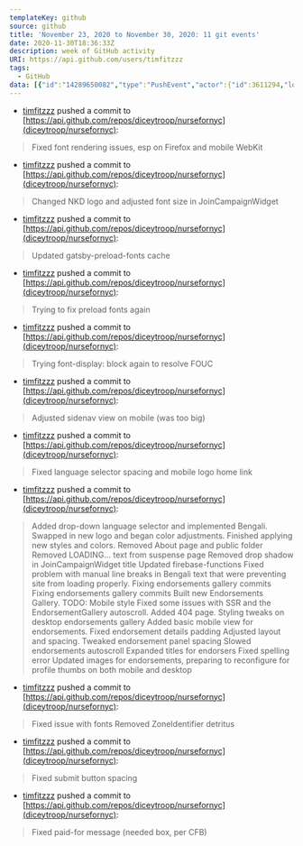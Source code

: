 ---
templateKey: github
source: github
title: 'November 23, 2020 to November 30, 2020: 11 git events'
date: 2020-11-30T18:36:33Z
description: week of GitHub activity
URI: https://api.github.com/users/timfitzzz
tags: 
  - GitHub
data: [{"id":"14289650082","type":"PushEvent","actor":{"id":3611294,"login":"timfitzzz","display_login":"timfitzzz","gravatar_id":"","url":"https://api.github.com/users/timfitzzz","avatar_url":"https://avatars.githubusercontent.com/u/3611294?"},"repo":{"id":277394326,"name":"diceytroop/nursefornyc","url":"https://api.github.com/repos/diceytroop/nursefornyc"},"payload":{"push_id":6080518952,"size":1,"distinct_size":1,"ref":"refs/heads/2021-mk2","head":"48a94740ea8788f6c77684ec37276e18b288369f","before":"7a1627297b73a3daea0fb5d7e70976c5eedd8a43","commits":[{"sha":"48a94740ea8788f6c77684ec37276e18b288369f","author":{"email":"diceytroop@gmail.com","name":"Tim Fitzgerald"},"message":"Fixed font rendering issues, esp on Firefox and mobile WebKit","distinct":true,"url":"https://api.github.com/repos/diceytroop/nursefornyc/commits/48a94740ea8788f6c77684ec37276e18b288369f"}]},"public":false,"created_at":"2020-11-23T19:35:56Z"},{"id":"14289998418","type":"PushEvent","actor":{"id":3611294,"login":"timfitzzz","display_login":"timfitzzz","gravatar_id":"","url":"https://api.github.com/users/timfitzzz","avatar_url":"https://avatars.githubusercontent.com/u/3611294?"},"repo":{"id":277394326,"name":"diceytroop/nursefornyc","url":"https://api.github.com/repos/diceytroop/nursefornyc"},"payload":{"push_id":6080688615,"size":1,"distinct_size":1,"ref":"refs/heads/2021-mk2","head":"1bf98aa120660c7cc9009c7618b32f2d8a017a84","before":"48a94740ea8788f6c77684ec37276e18b288369f","commits":[{"sha":"1bf98aa120660c7cc9009c7618b32f2d8a017a84","author":{"email":"diceytroop@gmail.com","name":"Tim Fitzgerald"},"message":"Changed NKD logo and adjusted font size in JoinCampaignWidget","distinct":true,"url":"https://api.github.com/repos/diceytroop/nursefornyc/commits/1bf98aa120660c7cc9009c7618b32f2d8a017a84"}]},"public":false,"created_at":"2020-11-23T20:10:04Z"},{"id":"14290115550","type":"PushEvent","actor":{"id":3611294,"login":"timfitzzz","display_login":"timfitzzz","gravatar_id":"","url":"https://api.github.com/users/timfitzzz","avatar_url":"https://avatars.githubusercontent.com/u/3611294?"},"repo":{"id":277394326,"name":"diceytroop/nursefornyc","url":"https://api.github.com/repos/diceytroop/nursefornyc"},"payload":{"push_id":6080746269,"size":1,"distinct_size":1,"ref":"refs/heads/2021-mk2","head":"1888af431e6593e3c9491c7d1e91915e917576fd","before":"1bf98aa120660c7cc9009c7618b32f2d8a017a84","commits":[{"sha":"1888af431e6593e3c9491c7d1e91915e917576fd","author":{"email":"diceytroop@gmail.com","name":"Tim Fitzgerald"},"message":"Updated gatsby-preload-fonts cache","distinct":true,"url":"https://api.github.com/repos/diceytroop/nursefornyc/commits/1888af431e6593e3c9491c7d1e91915e917576fd"}]},"public":false,"created_at":"2020-11-23T20:21:46Z"},{"id":"14290671066","type":"PushEvent","actor":{"id":3611294,"login":"timfitzzz","display_login":"timfitzzz","gravatar_id":"","url":"https://api.github.com/users/timfitzzz","avatar_url":"https://avatars.githubusercontent.com/u/3611294?"},"repo":{"id":277394326,"name":"diceytroop/nursefornyc","url":"https://api.github.com/repos/diceytroop/nursefornyc"},"payload":{"push_id":6081020431,"size":1,"distinct_size":1,"ref":"refs/heads/2021-mk2","head":"25ac09ac8e9cf3ff1c5a19b8fe58199844eb94fd","before":"1888af431e6593e3c9491c7d1e91915e917576fd","commits":[{"sha":"25ac09ac8e9cf3ff1c5a19b8fe58199844eb94fd","author":{"email":"diceytroop@gmail.com","name":"Tim Fitzgerald"},"message":"Trying to fix preload fonts again","distinct":true,"url":"https://api.github.com/repos/diceytroop/nursefornyc/commits/25ac09ac8e9cf3ff1c5a19b8fe58199844eb94fd"}]},"public":false,"created_at":"2020-11-23T21:17:31Z"},{"id":"14290701043","type":"PushEvent","actor":{"id":3611294,"login":"timfitzzz","display_login":"timfitzzz","gravatar_id":"","url":"https://api.github.com/users/timfitzzz","avatar_url":"https://avatars.githubusercontent.com/u/3611294?"},"repo":{"id":277394326,"name":"diceytroop/nursefornyc","url":"https://api.github.com/repos/diceytroop/nursefornyc"},"payload":{"push_id":6081035642,"size":1,"distinct_size":1,"ref":"refs/heads/2021-mk2","head":"d2798d5ab92d8d7ea3eefdc5e1073664974e6f1b","before":"25ac09ac8e9cf3ff1c5a19b8fe58199844eb94fd","commits":[{"sha":"d2798d5ab92d8d7ea3eefdc5e1073664974e6f1b","author":{"email":"diceytroop@gmail.com","name":"Tim Fitzgerald"},"message":"Trying font-display: block again to resolve FOUC","distinct":true,"url":"https://api.github.com/repos/diceytroop/nursefornyc/commits/d2798d5ab92d8d7ea3eefdc5e1073664974e6f1b"}]},"public":false,"created_at":"2020-11-23T21:20:31Z"},{"id":"14291298477","type":"PushEvent","actor":{"id":3611294,"login":"timfitzzz","display_login":"timfitzzz","gravatar_id":"","url":"https://api.github.com/users/timfitzzz","avatar_url":"https://avatars.githubusercontent.com/u/3611294?"},"repo":{"id":277394326,"name":"diceytroop/nursefornyc","url":"https://api.github.com/repos/diceytroop/nursefornyc"},"payload":{"push_id":6081331255,"size":1,"distinct_size":1,"ref":"refs/heads/2021-mk2","head":"1f7b2eef05e895e35c73bb85003f749205edfc39","before":"d2798d5ab92d8d7ea3eefdc5e1073664974e6f1b","commits":[{"sha":"1f7b2eef05e895e35c73bb85003f749205edfc39","author":{"email":"diceytroop@gmail.com","name":"Tim Fitzgerald"},"message":"Adjusted sidenav view on mobile (was too big)","distinct":true,"url":"https://api.github.com/repos/diceytroop/nursefornyc/commits/1f7b2eef05e895e35c73bb85003f749205edfc39"}]},"public":false,"created_at":"2020-11-23T22:25:32Z"},{"id":"14291559990","type":"PushEvent","actor":{"id":3611294,"login":"timfitzzz","display_login":"timfitzzz","gravatar_id":"","url":"https://api.github.com/users/timfitzzz","avatar_url":"https://avatars.githubusercontent.com/u/3611294?"},"repo":{"id":277394326,"name":"diceytroop/nursefornyc","url":"https://api.github.com/repos/diceytroop/nursefornyc"},"payload":{"push_id":6081459754,"size":1,"distinct_size":1,"ref":"refs/heads/2021-mk2","head":"8f5e5764b833ec516e667a57e66092102fe7d094","before":"1f7b2eef05e895e35c73bb85003f749205edfc39","commits":[{"sha":"8f5e5764b833ec516e667a57e66092102fe7d094","author":{"email":"diceytroop@gmail.com","name":"Tim Fitzgerald"},"message":"Fixed language selector spacing and mobile logo home link","distinct":true,"url":"https://api.github.com/repos/diceytroop/nursefornyc/commits/8f5e5764b833ec516e667a57e66092102fe7d094"}]},"public":false,"created_at":"2020-11-23T22:57:09Z"},{"id":"14291586016","type":"PushEvent","actor":{"id":3611294,"login":"timfitzzz","display_login":"timfitzzz","gravatar_id":"","url":"https://api.github.com/users/timfitzzz","avatar_url":"https://avatars.githubusercontent.com/u/3611294?"},"repo":{"id":277394326,"name":"diceytroop/nursefornyc","url":"https://api.github.com/repos/diceytroop/nursefornyc"},"payload":{"push_id":6081473079,"size":50,"distinct_size":0,"ref":"refs/heads/master","head":"8f5e5764b833ec516e667a57e66092102fe7d094","before":"3c3891c81cbefea7ec58d2ceeb6ad69fc090c2b8","commits":[{"sha":"e88d88be1c7eec23a87ea64a1799fd5aad10517b","author":{"email":"diceytroop@gmail.com","name":"Tim Fitzgerald"},"message":"Added drop-down language selector and implemented Bengali. Swapped in new logo and began color adjustments.","distinct":false,"url":"https://api.github.com/repos/diceytroop/nursefornyc/commits/e88d88be1c7eec23a87ea64a1799fd5aad10517b"},{"sha":"686c06bb5601eb73ed53df22b049434d3047e9d7","author":{"email":"diceytroop@gmail.com","name":"Tim Fitzgerald"},"message":"Finished applying new styles and colors.","distinct":false,"url":"https://api.github.com/repos/diceytroop/nursefornyc/commits/686c06bb5601eb73ed53df22b049434d3047e9d7"},{"sha":"1aff524b68cfc0180e99a35848d0af49744704f5","author":{"email":"diceytroop@gmail.com","name":"Tim Fitzgerald"},"message":"Removed About page and public folder","distinct":false,"url":"https://api.github.com/repos/diceytroop/nursefornyc/commits/1aff524b68cfc0180e99a35848d0af49744704f5"},{"sha":"febb95b597487087ddc6fc862934c6fc83ed5db6","author":{"email":"diceytroop@gmail.com","name":"Tim Fitzgerald"},"message":"Removed LOADING... text from suspense page","distinct":false,"url":"https://api.github.com/repos/diceytroop/nursefornyc/commits/febb95b597487087ddc6fc862934c6fc83ed5db6"},{"sha":"d5877c43d9c2e335de2573df24aa07d0e9a5a7b7","author":{"email":"diceytroop@gmail.com","name":"Tim Fitzgerald"},"message":"Removed drop shadow in JoinCampaignWidget title","distinct":false,"url":"https://api.github.com/repos/diceytroop/nursefornyc/commits/d5877c43d9c2e335de2573df24aa07d0e9a5a7b7"},{"sha":"423fe4c55eb3921ef9a81fea2b2f44695cc6bde8","author":{"email":"diceytroop@gmail.com","name":"Tim Fitzgerald"},"message":"Updated firebase-functions","distinct":false,"url":"https://api.github.com/repos/diceytroop/nursefornyc/commits/423fe4c55eb3921ef9a81fea2b2f44695cc6bde8"},{"sha":"1a697de003b336c8b949c794943018ce5755d741","author":{"email":"diceytroop@gmail.com","name":"Tim Fitzgerald"},"message":"Fixed problem with manual line breaks in Bengali text that were preventing site from loading properly.","distinct":false,"url":"https://api.github.com/repos/diceytroop/nursefornyc/commits/1a697de003b336c8b949c794943018ce5755d741"},{"sha":"312df606de1edd75d77c9786ecade2084c8cd07c","author":{"email":"diceytroop@gmail.com","name":"Tim Fitzgerald"},"message":"Fixing endorsements gallery commits","distinct":false,"url":"https://api.github.com/repos/diceytroop/nursefornyc/commits/312df606de1edd75d77c9786ecade2084c8cd07c"},{"sha":"5082e4c4e768286fb660710795071fdb5dc9d1c3","author":{"email":"diceytroop@gmail.com","name":"Tim Fitzgerald"},"message":"Fixing endorsements gallery commits","distinct":false,"url":"https://api.github.com/repos/diceytroop/nursefornyc/commits/5082e4c4e768286fb660710795071fdb5dc9d1c3"},{"sha":"31d25d6701827a3a590d8cef90756de099a91fb5","author":{"email":"diceytroop@gmail.com","name":"Tim Fitzgerald"},"message":"Built new Endorsements Gallery. TODO: Mobile style","distinct":false,"url":"https://api.github.com/repos/diceytroop/nursefornyc/commits/31d25d6701827a3a590d8cef90756de099a91fb5"},{"sha":"a176ef45eef9d5fe9aaceb69030f477d63098846","author":{"email":"diceytroop@gmail.com","name":"Tim Fitzgerald"},"message":"Fixed some issues with SSR and the EndorsementGallery autoscroll. Added 404 page.","distinct":false,"url":"https://api.github.com/repos/diceytroop/nursefornyc/commits/a176ef45eef9d5fe9aaceb69030f477d63098846"},{"sha":"aa87c1a7f66a977be18c2340e50c36272a75095c","author":{"email":"diceytroop@gmail.com","name":"Tim Fitzgerald"},"message":"Styling tweaks on desktop endorsements gallery","distinct":false,"url":"https://api.github.com/repos/diceytroop/nursefornyc/commits/aa87c1a7f66a977be18c2340e50c36272a75095c"},{"sha":"8ebc2192aea51328a171c73323b6718809d871ae","author":{"email":"diceytroop@gmail.com","name":"Tim Fitzgerald"},"message":"Added basic mobile view for endorsements.","distinct":false,"url":"https://api.github.com/repos/diceytroop/nursefornyc/commits/8ebc2192aea51328a171c73323b6718809d871ae"},{"sha":"8352be1ce1381a7cb1d23db41e0e81503918835a","author":{"email":"diceytroop@gmail.com","name":"Tim Fitzgerald"},"message":"Fixed endorsement details padding","distinct":false,"url":"https://api.github.com/repos/diceytroop/nursefornyc/commits/8352be1ce1381a7cb1d23db41e0e81503918835a"},{"sha":"b371b0df1b0cc5c775723cd2875cca72bad7c627","author":{"email":"diceytroop@gmail.com","name":"Tim Fitzgerald"},"message":"Adjusted layout and spacing.","distinct":false,"url":"https://api.github.com/repos/diceytroop/nursefornyc/commits/b371b0df1b0cc5c775723cd2875cca72bad7c627"},{"sha":"8aa26430fa9480ea2dcc391fcdf649383c5dda1c","author":{"email":"diceytroop@gmail.com","name":"Tim Fitzgerald"},"message":"Tweaked endorsement panel spacing","distinct":false,"url":"https://api.github.com/repos/diceytroop/nursefornyc/commits/8aa26430fa9480ea2dcc391fcdf649383c5dda1c"},{"sha":"4fe732bfe0818574de41aa8c8b7ddc6f57f6ce64","author":{"email":"diceytroop@gmail.com","name":"Tim Fitzgerald"},"message":"Slowed endorsements autoscroll","distinct":false,"url":"https://api.github.com/repos/diceytroop/nursefornyc/commits/4fe732bfe0818574de41aa8c8b7ddc6f57f6ce64"},{"sha":"9bb4256867395926430a9bb16d886b54bfa7348f","author":{"email":"diceytroop@gmail.com","name":"Tim Fitzgerald"},"message":"Expanded titles for endorsers","distinct":false,"url":"https://api.github.com/repos/diceytroop/nursefornyc/commits/9bb4256867395926430a9bb16d886b54bfa7348f"},{"sha":"ff392d1d83642116bf7784045a9869af5a77c87c","author":{"email":"diceytroop@gmail.com","name":"Tim Fitzgerald"},"message":"Fixed spelling error","distinct":false,"url":"https://api.github.com/repos/diceytroop/nursefornyc/commits/ff392d1d83642116bf7784045a9869af5a77c87c"},{"sha":"1478fa75d9809c797580ab41ccd0dd04acbf254b","author":{"email":"diceytroop@gmail.com","name":"Tim Fitzgerald"},"message":"Updated images for endorsements, preparing to reconfigure for profile thumbs on both mobile and desktop","distinct":false,"url":"https://api.github.com/repos/diceytroop/nursefornyc/commits/1478fa75d9809c797580ab41ccd0dd04acbf254b"}]},"public":false,"created_at":"2020-11-23T23:00:30Z"},{"id":"14291857972","type":"PushEvent","actor":{"id":3611294,"login":"timfitzzz","display_login":"timfitzzz","gravatar_id":"","url":"https://api.github.com/users/timfitzzz","avatar_url":"https://avatars.githubusercontent.com/u/3611294?"},"repo":{"id":277394326,"name":"diceytroop/nursefornyc","url":"https://api.github.com/repos/diceytroop/nursefornyc"},"payload":{"push_id":6081608539,"size":2,"distinct_size":2,"ref":"refs/heads/master","head":"ffb60caeb84393c91853d3d62237e56bcdf3a238","before":"8f5e5764b833ec516e667a57e66092102fe7d094","commits":[{"sha":"30e3d90f13e2b1e48224a875bf04c32cb0ed6778","author":{"email":"diceytroop@gmail.com","name":"Tim Fitzgerald"},"message":"Fixed issue with fonts","distinct":true,"url":"https://api.github.com/repos/diceytroop/nursefornyc/commits/30e3d90f13e2b1e48224a875bf04c32cb0ed6778"},{"sha":"ffb60caeb84393c91853d3d62237e56bcdf3a238","author":{"email":"diceytroop@gmail.com","name":"Tim Fitzgerald"},"message":"Removed ZoneIdentifier detritus","distinct":true,"url":"https://api.github.com/repos/diceytroop/nursefornyc/commits/ffb60caeb84393c91853d3d62237e56bcdf3a238"}]},"public":false,"created_at":"2020-11-23T23:37:10Z"},{"id":"14291977529","type":"PushEvent","actor":{"id":3611294,"login":"timfitzzz","display_login":"timfitzzz","gravatar_id":"","url":"https://api.github.com/users/timfitzzz","avatar_url":"https://avatars.githubusercontent.com/u/3611294?"},"repo":{"id":277394326,"name":"diceytroop/nursefornyc","url":"https://api.github.com/repos/diceytroop/nursefornyc"},"payload":{"push_id":6081668352,"size":1,"distinct_size":1,"ref":"refs/heads/master","head":"1011f28409b39bbfc2c06b0382d31022329a9ce3","before":"ffb60caeb84393c91853d3d62237e56bcdf3a238","commits":[{"sha":"1011f28409b39bbfc2c06b0382d31022329a9ce3","author":{"email":"diceytroop@gmail.com","name":"Tim Fitzgerald"},"message":"Fixed submit button spacing","distinct":true,"url":"https://api.github.com/repos/diceytroop/nursefornyc/commits/1011f28409b39bbfc2c06b0382d31022329a9ce3"}]},"public":false,"created_at":"2020-11-23T23:55:24Z"},{"id":"14361665745","type":"PushEvent","actor":{"id":3611294,"login":"timfitzzz","display_login":"timfitzzz","gravatar_id":"","url":"https://api.github.com/users/timfitzzz","avatar_url":"https://avatars.githubusercontent.com/u/3611294?"},"repo":{"id":277394326,"name":"diceytroop/nursefornyc","url":"https://api.github.com/repos/diceytroop/nursefornyc"},"payload":{"push_id":6117520193,"size":1,"distinct_size":1,"ref":"refs/heads/master","head":"a032ea0f087935c2c86a41f24a94bba85b48e20a","before":"1011f28409b39bbfc2c06b0382d31022329a9ce3","commits":[{"sha":"a032ea0f087935c2c86a41f24a94bba85b48e20a","author":{"email":"diceytroop@gmail.com","name":"Tim Fitzgerald"},"message":"Fixed paid-for message (needed box, per CFB)","distinct":true,"url":"https://api.github.com/repos/diceytroop/nursefornyc/commits/a032ea0f087935c2c86a41f24a94bba85b48e20a"}]},"public":false,"created_at":"2020-11-30T18:36:33Z"}]
---

  - [timfitzzz](https://api.github.com/users/timfitzzz) pushed a commit to [https://api.github.com/repos/diceytroop/nursefornyc](diceytroop/nursefornyc): 
  > Fixed font rendering issues, esp on Firefox and mobile WebKit
  - [timfitzzz](https://api.github.com/users/timfitzzz) pushed a commit to [https://api.github.com/repos/diceytroop/nursefornyc](diceytroop/nursefornyc): 
  > Changed NKD logo and adjusted font size in JoinCampaignWidget
  - [timfitzzz](https://api.github.com/users/timfitzzz) pushed a commit to [https://api.github.com/repos/diceytroop/nursefornyc](diceytroop/nursefornyc): 
  > Updated gatsby-preload-fonts cache
  - [timfitzzz](https://api.github.com/users/timfitzzz) pushed a commit to [https://api.github.com/repos/diceytroop/nursefornyc](diceytroop/nursefornyc): 
  > Trying to fix preload fonts again
  - [timfitzzz](https://api.github.com/users/timfitzzz) pushed a commit to [https://api.github.com/repos/diceytroop/nursefornyc](diceytroop/nursefornyc): 
  > Trying font-display: block again to resolve FOUC
  - [timfitzzz](https://api.github.com/users/timfitzzz) pushed a commit to [https://api.github.com/repos/diceytroop/nursefornyc](diceytroop/nursefornyc): 
  > Adjusted sidenav view on mobile (was too big)
  - [timfitzzz](https://api.github.com/users/timfitzzz) pushed a commit to [https://api.github.com/repos/diceytroop/nursefornyc](diceytroop/nursefornyc): 
  > Fixed language selector spacing and mobile logo home link
  - [timfitzzz](https://api.github.com/users/timfitzzz) pushed a commit to [https://api.github.com/repos/diceytroop/nursefornyc](diceytroop/nursefornyc): 
  > Added drop-down language selector and implemented Bengali. Swapped in new logo and began color adjustments.
  > Finished applying new styles and colors.
  > Removed About page and public folder
  > Removed LOADING... text from suspense page
  > Removed drop shadow in JoinCampaignWidget title
  > Updated firebase-functions
  > Fixed problem with manual line breaks in Bengali text that were preventing site from loading properly.
  > Fixing endorsements gallery commits
  > Fixing endorsements gallery commits
  > Built new Endorsements Gallery. TODO: Mobile style
  > Fixed some issues with SSR and the EndorsementGallery autoscroll. Added 404 page.
  > Styling tweaks on desktop endorsements gallery
  > Added basic mobile view for endorsements.
  > Fixed endorsement details padding
  > Adjusted layout and spacing.
  > Tweaked endorsement panel spacing
  > Slowed endorsements autoscroll
  > Expanded titles for endorsers
  > Fixed spelling error
  > Updated images for endorsements, preparing to reconfigure for profile thumbs on both mobile and desktop
  - [timfitzzz](https://api.github.com/users/timfitzzz) pushed a commit to [https://api.github.com/repos/diceytroop/nursefornyc](diceytroop/nursefornyc): 
  > Fixed issue with fonts
  > Removed ZoneIdentifier detritus
  - [timfitzzz](https://api.github.com/users/timfitzzz) pushed a commit to [https://api.github.com/repos/diceytroop/nursefornyc](diceytroop/nursefornyc): 
  > Fixed submit button spacing
  - [timfitzzz](https://api.github.com/users/timfitzzz) pushed a commit to [https://api.github.com/repos/diceytroop/nursefornyc](diceytroop/nursefornyc): 
  > Fixed paid-for message (needed box, per CFB)
